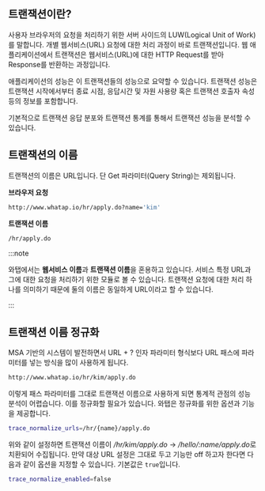## 트랜잭션이란? 

사용자 브라우저의 요청을 처리하기 위한 서버 사이드의 LUW(Logical Unit of Work)를 말합니다. 개별 웹서비스(URL) 요청에 대한 처리 과정이 바로 트랜잭션입니다. 웹 애플리케이션에서 트랜잭션은 웹서비스(URL)에 대한 HTTP Request를 받아 Response를 반환하는 과정입니다.

애플리케이션의 성능은 이 트랜잭션들의 성능으로 요약할 수 있습니다. 트랜잭션 성능은 트랜잭션 시작에서부터 종료 시점, 응답시간 및 자원 사용량 혹은 트랜잭션 호출자 속성 등의 정보를 포함합니다.

기본적으로 트랜잭션 응답 분포와 트랜잭션 통계를 통해서 트랜잭션 성능을 분석할 수 있습니다.

## 트랜잭션의 이름

트랜잭션의 이름은 URL입니다. 단 Get 파라미터(Query String)는 제외됩니다.

**브라우저 요청**

```bash
http://www.whatap.io/hr/apply.do?name='kim'
```

**트랜잭션 이름**

```bash
/hr/apply.do
```

:::note

와탭에서는 **웹서비스 이름**과 **트랜잭션 이름**을 혼용하고 있습니다. 서비스 특정 URL과 그에 대한 요청을 처리하기 위한 모듈로 볼 수 있습니다. 트랜잭션 요청에 대한 처리 하나를 의미하기 때문에 둘의 이름은 동일하게 URL이라고 할 수 있습니다.

:::


## 트랜잭션 이름 정규화 

MSA 기반의 시스템이 발전하면서 URL + ? 인자 파라미터 형식보다 URL 패스에 파라미터를 넣는 방식을 많이 사용하게 됩니다.

```bash
http://www.whatap.io/hr/kim/apply.do
```

이렇게 패스 파라미터를 그대로 트랜잭션 이름으로 사용하게 되면 통계적 관점의 성능 분석이 어렵습니다. 이를 정규화할 필요가 있습니다. 와탭은 정규화를 위한 옵션과 기능을 제공합니다.

```bash title='whtap.conf'
trace_normalize_urls=/hr/{name}/apply.do
```

위와 같이 설정하면 트랜잭션 이름이 */hr/kim/apply.do* → */hello/:name/apply.do*로 치환되어 수집됩니다. 만약 대상 URL 설정은 그대로 두고 기능만 off 하고자 한다면 다음과 같이 옵션을 지정할 수 있습니다. 기본값은 `true`입니다.

```bash title='whatap.conf'
trace_normalize_enabled=false
```